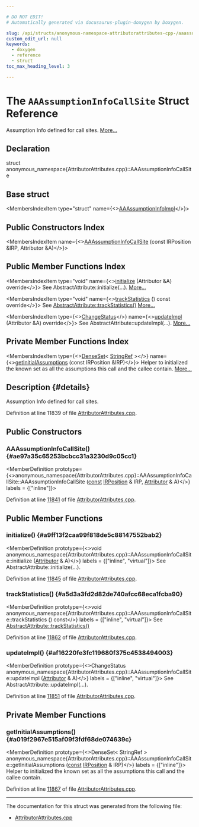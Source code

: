 ```yaml
---

# DO NOT EDIT!
# Automatically generated via docusaurus-plugin-doxygen by Doxygen.

slug: /api/structs/anonymous-namespace-attributorattributes-cpp-/aaassumptioninfocallsite
custom_edit_url: null
keywords:
  - doxygen
  - reference
  - struct
toc_max_heading_level: 3

---
```





# The `AAAssumptionInfoCallSite` Struct Reference

<DoxygenPage pluginConfig={pluginConfig}>

Assumption Info defined for call sites. <a href="#details">More...</a>

## Declaration

<CodeBlock>struct anonymous_namespace{AttributorAttributes.cpp}::AAAssumptionInfoCallSite</CodeBlock>

## Base struct

<MembersIndex>

<MembersIndexItem
  type="struct"
  name={<><a href="/docs/api/structs/anonymous-namespace-attributorattributes-cpp-/aaassumptioninfoimpl">AAAssumptionInfoImpl</a></>}>
</MembersIndexItem>

</MembersIndex>

## Public Constructors Index

<MembersIndex>

<MembersIndexItem
  name={<><a href="#ae97a35c65253bcbcc31a3230d9c05cc1">AAAssumptionInfoCallSite</a> (const IRPosition &amp;IRP, Attributor &amp;A)</>}>
</MembersIndexItem>

</MembersIndex>

## Public Member Functions Index

<MembersIndex>

<MembersIndexItem
  type="void"
  name={<><a href="#a9ff13f2caa99f818de5c88147552bab2">initialize</a> (Attributor &amp;A) override</>}>
See AbstractAttribute::initialize(...). <a href="#a9ff13f2caa99f818de5c88147552bab2">More...</a>
</MembersIndexItem>

<MembersIndexItem
  type="void"
  name={<><a href="#a5d3a3fd2d82de740afcc68eca1fcba90">trackStatistics</a> () const override</>}>
See <a href="/docs/api/structs/llvm/abstractattribute/#add85e4d78cefc67429904d7492aff9a4">AbstractAttribute::trackStatistics()</a> <a href="#a5d3a3fd2d82de740afcc68eca1fcba90">More...</a>
</MembersIndexItem>

<MembersIndexItem
  type={<><a href="/docs/api/namespaces/llvm/#acd850975ae5042cacb64a9d0ea4715f3">ChangeStatus</a></>}
  name={<><a href="#af16220fe3fc119680f375c4538494003">updateImpl</a> (Attributor &amp;A) override</>}>
See AbstractAttribute::updateImpl(...). <a href="#af16220fe3fc119680f375c4538494003">More...</a>
</MembersIndexItem>

</MembersIndex>

## Private Member Functions Index

<MembersIndex>

<MembersIndexItem
  type={<><a href="/docs/api/classes/llvm/denseset">DenseSet</a>&lt; <a href="/docs/api/classes/llvm/stringref">StringRef</a> &gt;</>}
  name={<><a href="#a019f2967e515af09f3fdf68de074639c">getInitialAssumptions</a> (const IRPosition &amp;IRP)</>}>
Helper to initialized the known set as all the assumptions this call and the callee contain. <a href="#a019f2967e515af09f3fdf68de074639c">More...</a>
</MembersIndexItem>

</MembersIndex>

## Description {#details}

Assumption Info defined for call sites.

Definition at line 11839 of file <a href="/docs/api/files/lib/lib/transforms/lib/transforms/ipo/attributorattributes-cpp">AttributorAttributes.cpp</a>.

<SectionDefinition>

## Public Constructors

### AAAssumptionInfoCallSite() {#ae97a35c65253bcbcc31a3230d9c05cc1}

<MemberDefinition
  prototype={<>anonymous&#95;namespace&#123;AttributorAttributes.cpp&#125;::AAAssumptionInfoCallSite::AAAssumptionInfoCallSite (<a href="/docs/api/files/lib/lib/target/lib/target/aarch64/aarch64promoteconstant-cpp/#a90f8350fecae261c25be85d38b451bff">const</a> <a href="/docs/api/structs/llvm/irposition">IRPosition</a> &amp; IRP, <a href="/docs/api/structs/llvm/attributor">Attributor</a> &amp; A)</>}
  labels = {["inline"]}>

Definition at line <a href="/docs/api/files/lib/lib/transforms/lib/transforms/ipo/attributorattributes-cpp/#l11841">11841</a> of file <a href="/docs/api/files/lib/lib/transforms/lib/transforms/ipo/attributorattributes-cpp">AttributorAttributes.cpp</a>.
</MemberDefinition>

</SectionDefinition>

<SectionDefinition>

## Public Member Functions

### initialize() {#a9ff13f2caa99f818de5c88147552bab2}

<MemberDefinition
  prototype={<>void anonymous&#95;namespace&#123;AttributorAttributes.cpp&#125;::AAAssumptionInfoCallSite::initialize (<a href="/docs/api/structs/llvm/attributor">Attributor</a> &amp; A)</>}
  labels = {["inline", "virtual"]}>
See AbstractAttribute::initialize(...).

Definition at line <a href="/docs/api/files/lib/lib/transforms/lib/transforms/ipo/attributorattributes-cpp/#l11845">11845</a> of file <a href="/docs/api/files/lib/lib/transforms/lib/transforms/ipo/attributorattributes-cpp">AttributorAttributes.cpp</a>.
</MemberDefinition>

### trackStatistics() {#a5d3a3fd2d82de740afcc68eca1fcba90}

<MemberDefinition
  prototype={<>void anonymous&#95;namespace&#123;AttributorAttributes.cpp&#125;::AAAssumptionInfoCallSite::trackStatistics () const</>}
  labels = {["inline", "virtual"]}>
See <a href="/docs/api/structs/llvm/abstractattribute/#add85e4d78cefc67429904d7492aff9a4">AbstractAttribute::trackStatistics()</a>

Definition at line <a href="/docs/api/files/lib/lib/transforms/lib/transforms/ipo/attributorattributes-cpp/#l11862">11862</a> of file <a href="/docs/api/files/lib/lib/transforms/lib/transforms/ipo/attributorattributes-cpp">AttributorAttributes.cpp</a>.
</MemberDefinition>

### updateImpl() {#af16220fe3fc119680f375c4538494003}

<MemberDefinition
  prototype={<>ChangeStatus anonymous&#95;namespace&#123;AttributorAttributes.cpp&#125;::AAAssumptionInfoCallSite::updateImpl (<a href="/docs/api/structs/llvm/attributor">Attributor</a> &amp; A)</>}
  labels = {["inline", "virtual"]}>
See AbstractAttribute::updateImpl(...).

Definition at line <a href="/docs/api/files/lib/lib/transforms/lib/transforms/ipo/attributorattributes-cpp/#l11851">11851</a> of file <a href="/docs/api/files/lib/lib/transforms/lib/transforms/ipo/attributorattributes-cpp">AttributorAttributes.cpp</a>.
</MemberDefinition>

</SectionDefinition>

<SectionDefinition>

## Private Member Functions

### getInitialAssumptions() {#a019f2967e515af09f3fdf68de074639c}

<MemberDefinition
  prototype={<>DenseSet&lt; StringRef &gt; anonymous&#95;namespace&#123;AttributorAttributes.cpp&#125;::AAAssumptionInfoCallSite::getInitialAssumptions (<a href="/docs/api/files/lib/lib/target/lib/target/aarch64/aarch64promoteconstant-cpp/#a90f8350fecae261c25be85d38b451bff">const</a> <a href="/docs/api/structs/llvm/irposition">IRPosition</a> &amp; IRP)</>}
  labels = {["inline"]}>
Helper to initialized the known set as all the assumptions this call and the callee contain.

Definition at line <a href="/docs/api/files/lib/lib/transforms/lib/transforms/ipo/attributorattributes-cpp/#l11867">11867</a> of file <a href="/docs/api/files/lib/lib/transforms/lib/transforms/ipo/attributorattributes-cpp">AttributorAttributes.cpp</a>.
</MemberDefinition>

</SectionDefinition>

<hr/>

The documentation for this struct was generated from the following file:

<ul>
<li><a href="/docs/api/files/lib/lib/transforms/lib/transforms/ipo/attributorattributes-cpp">AttributorAttributes.cpp</a></li>
</ul>

</DoxygenPage>
